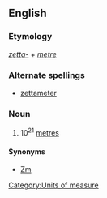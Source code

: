 ==English==

===Etymology===
''[[zetta-]]'' + ''[[metre]]''

===Alternate spellings===
*[[zettameter]]

===Noun===
{{en-noun}}

# 10<sup>21</sup> [[metre]]s

====Synonyms====
*[[Zm]]

[[Category:Units of measure]]